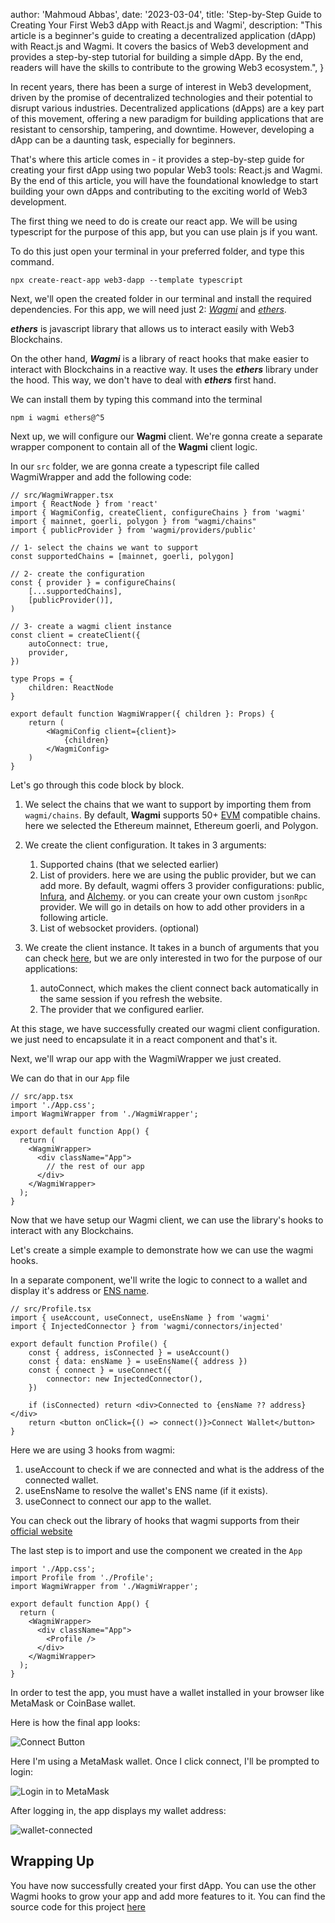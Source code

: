 
  author: 'Mahmoud Abbas',
  date: '2023-03-04',
  title: 'Step-by-Step Guide to Creating Your First Web3 dApp with React.js and Wagmi',
  description:
    "This article is a beginner's guide to creating a decentralized application (dApp) with React.js and Wagmi. It covers the basics of Web3 development and provides a step-by-step tutorial for building a simple dApp. By the end, readers will have the skills to contribute to the growing Web3 ecosystem.",
}


In recent years, there has been a surge of interest in Web3 development, driven by the promise of decentralized technologies and their potential to disrupt various industries.
Decentralized applications (dApps) are a key part of this movement, offering a new paradigm for building applications that are resistant to censorship, tampering, and downtime.
However, developing a dApp can be a daunting task, especially for beginners. 

That's where this article comes in - it provides a step-by-step guide for creating your first dApp using two popular Web3 tools: React.js and Wagmi.
By the end of this article, you will have the foundational knowledge to start building your own dApps and contributing to the exciting world of Web3 development.

The first thing we need to do is create our react app.
We will be using typescript for the purpose of this app, but you can use plain js if you want. 

To do this just open your terminal in your preferred folder, and type this command. 

```shell
npx create-react-app web3-dapp --template typescript
```

Next, we'll open the created folder in our terminal and install the required dependencies. 
For this app, we will need just 2: [*Wagmi*](https://wagmi.sh) and [*ethers*](https://docs.ethers.org/v5/).


***ethers*** is javascript library that allows us to interact easily with Web3 Blockchains. 

On the other hand, ***Wagmi*** is a library of react hooks that make easier to interact with Blockchains in a reactive way.
It uses the ***ethers*** library under the hood. This way, we don't have to deal with ***ethers*** first hand. 

We can install them by typing this command into the terminal

```shell
npm i wagmi ethers@^5
```

Next up, we will configure our **Wagmi** client. We're gonna create a separate wrapper component to contain all of the **Wagmi** client logic.


In our `src` folder, we are gonna create a typescript file called WagmiWrapper and add the following code: 

```tsx
// src/WagmiWrapper.tsx
import { ReactNode } from 'react'
import { WagmiConfig, createClient, configureChains } from 'wagmi'
import { mainnet, goerli, polygon } from "wagmi/chains"
import { publicProvider } from 'wagmi/providers/public'

// 1- select the chains we want to support 
const supportedChains = [mainnet, goerli, polygon]

// 2- create the configuration 
const { provider } = configureChains(
    [...supportedChains],
    [publicProvider()],
)

// 3- create a wagmi client instance 
const client = createClient({
    autoConnect: true,
    provider,
})

type Props = {
    children: ReactNode
}

export default function WagmiWrapper({ children }: Props) {
    return (
        <WagmiConfig client={client}>
            {children}
        </WagmiConfig>
    )
}

```

Let's go through this code block by block. 

1. We select the chains that we want to support by importing them from `wagmi/chains`.
By default, **Wagmi** supports 50+ [EVM](https://medium.com/eligma-blog/what-are-evm-compatible-blockchains-64f91c97038e) compatible chains. here we selected the Ethereum mainnet, Ethereum goerli, and Polygon.

2. We create the client configuration. It takes in 3 arguments: 
    1. Supported chains (that we selected earlier)
    2. List of providers. here we are using the public provider, but we can add more. By default, wagmi offers 3 provider configurations: public, [Infura](https://www.infura.io/), and [Alchemy](https://www.alchemy.com/). or you can create your own custom `jsonRpc` provider. 
    We will go in details on how to add other providers in a following article.
    3. List of websocket providers. (optional)

3. We create the client instance. It takes in a bunch of arguments that you can check [here](https://wagmi.sh/docs/client), but we are only interested in two for the purpose of our applications:
    1. autoConnect, which makes the client connect back automatically in the same session if you refresh the website. 
    2. The provider that we configured earlier. 

At this stage, we have successfully created our wagmi client configuration. we just need to encapsulate it in a react component and that's it.


Next, we'll wrap our app with the WagmiWrapper we just created. 

We can do that in our `App` file

```tsx
// src/app.tsx
import './App.css';
import WagmiWrapper from './WagmiWrapper';

export default function App() {
  return (
    <WagmiWrapper>
      <div className="App">
        // the rest of our app
      </div>
    </WagmiWrapper>
  );
}
```

Now that we have setup our Wagmi client, we can use the library's hooks to interact with any Blockchains.

Let's create a simple example to demonstrate how we can use the wagmi hooks. 

In a separate component, we'll write the logic to connect to a wallet and display it's address or [ENS name](https://forkast.news/what-is-ens-ethereum-name-service-how-does-it-work/).

```tsx
// src/Profile.tsx
import { useAccount, useConnect, useEnsName } from 'wagmi'
import { InjectedConnector } from 'wagmi/connectors/injected'

export default function Profile() {
    const { address, isConnected } = useAccount()
    const { data: ensName } = useEnsName({ address })
    const { connect } = useConnect({
        connector: new InjectedConnector(),
    })

    if (isConnected) return <div>Connected to {ensName ?? address}</div>
    return <button onClick={() => connect()}>Connect Wallet</button>
}
```

Here we are using 3 hooks from wagmi:
1. useAccount to check if we are connected and what is the address of the connected wallet.
2. useEnsName to resolve the wallet's ENS name (if it exists). 
3. useConnect to connect our app to the wallet. 

You can check out the library of hooks that wagmi supports from their [official website](https://wagmi.sh/react/hooks/useAccount)

The last step is to import and use the component we created in the `App`
```tsx
import './App.css';
import Profile from './Profile';
import WagmiWrapper from './WagmiWrapper';

export default function App() {
  return (
    <WagmiWrapper>
      <div className="App">
        <Profile />
      </div>
    </WagmiWrapper>
  );
}
```

In order to test the app, you must have a wallet installed in your browser like MetaMask or CoinBase wallet.

Here is how the final app looks: 

![Connect Button](/articles/connect-button.png)

Here I'm using a MetaMask wallet. Once I click connect, I'll be prompted to login:

![Login in to MetaMask](/articles/metamask-login.png)

After logging in, the app displays my wallet address:

![wallet-connected](/articles/wallet-connected.png)


## Wrapping Up

You have now successfully created your first dApp. You can use the other Wagmi hooks to grow your app and add more features to it.
You can find the source code for this project [here](https://github.com/ma7moud3bas/web3-dapp)
